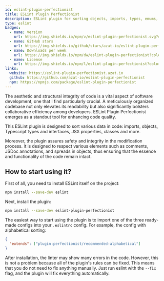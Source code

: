 ```yaml
---
id: eslint-plugin-perfectionist
title: ESLint Plugin Perfectionist
description: ESLint plugin for sorting objects, imports, types, enums, JSX props, etc.
type: eslint
badges:
  - name: Version
    url: https://img.shields.io/npm/v/eslint-plugin-perfectionist.svg?color=f6bd40
  - name: GitHub stars
    url: https://img.shields.io/github/stars/azat-io/eslint-plugin-perfectionist?style=flat&color=f6bd40
  - name: Downloads per week
    url: https://img.shields.io/npm/dw/eslint-plugin-perfectionist?color=f6bd40
  - name: License
    url: https://img.shields.io/npm/l/eslint-plugin-perfectionist?color=f6bd40
links:
  website: https://eslint-plugin-perfectionist.azat.io
  github: https://github.com/azat-io/eslint-plugin-perfectionist
  npm: https://npmjs.com/package/eslint-plugin-perfectionist
---
```


The aesthetic and structural integrity of code is a vital aspect of software development, one that I find particularly crucial. A meticulously organized codebase not only elevates its readability but also significantly bolsters collaborative efficiency among developers. ESLint Plugin Perfectionist emerges as a standout tool for enhancing code quality.

This ESLint plugin is designed to sort various data in code: imports, objects, Typescript types and interfaces, JSX properties, classes and more.

Moreover, the plugin assures safety and integrity in the modification process. It is designed to respect various elements such as comments, JSDoc annotations, and spreads in objects, thus ensuring that the essence and functionality of the code remain intact.

## How to start using it?

First of all, you need to install ESLint itself on the project:

```sh
npm install --save-dev eslint
```

Next, install the plugin:

```sh
npm install --save-dev eslint-plugin-perfectionist
```

The easiest way to start using the plugin is to import one of the three ready-made configs into your `.eslintrc` config. For example, the config with alphabetical sorting:

```json
{
  "extends": ["plugin:perfectionist/recommended-alphabetical"]
}
```

After installation, the linter may show many errors in the code. However, this is not a problem because all of the plugin's rules can be fixed. This means that you do not need to fix anything manually. Just run eslint with the `--fix` flag, and the plugin will fix everything automatically.
